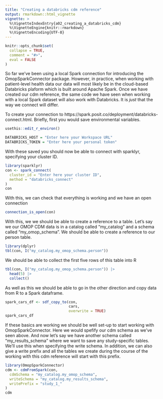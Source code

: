 ```yaml
---
title: "Creating a databricks cdm reference"
output: rmarkdown::html_vignette
vignette: >
  %\VignetteIndexEntry{a02_creating_a_databricks_cdm}
  %\VignetteEngine{knitr::rmarkdown}
  %\VignetteEncoding{UTF-8}
---
```


```r
knitr::opts_chunk$set(
  collapse = TRUE,
  comment = "#>", 
  eval = FALSE
)
```

So far we've been using a local Spark connection for introducing the OmopSparkConnector package. However, in practice, when working with patient-level health data our data will most likely be in the cloud-based Databricks plaform which is built around Apache Spark. Once we have created our cdm reference, the same code we have seen when working with a local Spark dataset will also work with Databricks. It is *just* that the way we connect will differ.

To create your connection to https://spark.posit.co/deployment/databricks-connect.html. Briefly, first you would save environmental variables. 

```r
usethis::edit_r_environ()

DATABRICKS_HOST = "Enter here your Workspace URL"
DATABRICKS_TOKEN = "Enter here your personal token" 
```

With these saved you should now be able to connect with sparklyr, specifying your cluster ID. 
```r
library(sparklyr)
con <- spark_connect(
  cluster_id = "Enter here your cluster ID",
  method = "databricks_connect"
)
con
```

With this, we can check that everything is working and we have an open connection 
```r
connection_is_open(con)
```

With this, we we should be able to create a reference to a table. Let's say we our OMOP CDM data is in a catalog called "my_catalog" and a schema called "my_omop_schema". We should be able to create a reference to our person table.

```r
library(dplyr)
tbl(con, I("my_catalog.my_omop_schema.person"))
```

We should be able to collect the first five rows of this table into R
```r
tbl(con, I("my_catalog.my_omop_schema.person")) |> 
  head(5) |> 
  collect()
```

As well as this we should be able to go in the other direction and copy data from R to a Spark dataframe. 
```r
spark_cars_df <- sdf_copy_to(con,
                             cars,
                             overwrite = TRUE)
spark_cars_df
```

If these basics are working we should be well set-up to start working with OmopSparkConnector. Here we would spefify our cdm schema as we've seen above. And now let's say we have another schema called "my_results_schema" where we want to save any study-specific tables. We'll use this when specifying the write schema. In addition, we can also give a write prefix and all the tables we create during the course of the working with this cdm reference will start with this prefix. 

```r
library(OmopSparkConnector)
cdm <- cdmFromSpark(con,
  cdmSchema = "my_catalog.my_omop_schema",
  writeSchema = "my_catalog.my_results_schema",
  writePrefix = "study_1_"
)
cdm
```

